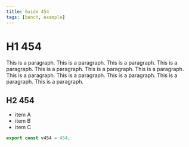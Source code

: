 ```yaml
---
title: Guide 454
tags: [bench, example]
---
```


# H1 454

This is a paragraph. This is a paragraph. This is a paragraph. This is a paragraph. This is a paragraph. This is a paragraph. This is a paragraph. This is a paragraph. This is a paragraph. This is a paragraph. This is a paragraph. This is a paragraph. 

## H2 454

- item A
- item B
- item C

```ts
export const v454 = 454;
```